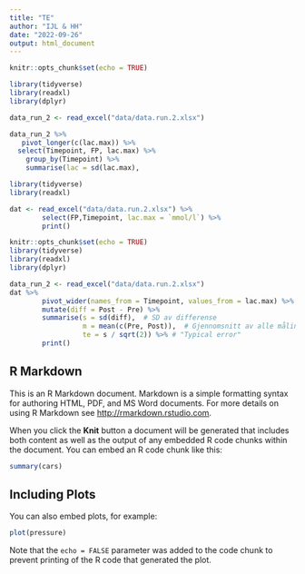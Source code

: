```yaml
---
title: "TE"
author: "IJL & HH"
date: "2022-09-26"
output: html_document
---
```


```r
knitr::opts_chunk$set(echo = TRUE)

library(tidyverse)
library(readxl)
library(dplyr)

data_run_2 <- read_excel("data/data.run.2.xlsx")

data_run_2 %>%
   pivot_longer(c(lac.max)) %>%
  select(Timepoint, FP, lac.max) %>%
    group_by(Timepoint) %>%
    summarise(lac = sd(lac.max),
```


```r

library(tidyverse)
library(readxl)

dat <- read_excel("data/data.run.2.xlsx") %>%
        select(FP,Timepoint, lac.max = `mmol/l`) %>%
        print()
```


```r
knitr::opts_chunk$set(echo = TRUE)
library(tidyverse)
library(readxl)
library(dplyr)

data_run_2 <- read_excel("data/data.run.2.xlsx")
dat %>%
        pivot_wider(names_from = Timepoint, values_from = lac.max) %>%
        mutate(diff = Post - Pre) %>%
        summarise(s = sd(diff),  # SD av differense
                  m = mean(c(Pre, Post)),  # Gjennomsnitt av alle målingene
                  te = s / sqrt(2)) %>% # "Typical error" 
        print()
```

## R Markdown

This is an R Markdown document. Markdown is a simple formatting syntax for authoring HTML, PDF, and MS Word documents. For more details on using R Markdown see <http://rmarkdown.rstudio.com>.

When you click the **Knit** button a document will be generated that includes both content as well as the output of any embedded R code chunks within the document. You can embed an R code chunk like this:

```r
summary(cars)
```

## Including Plots

You can also embed plots, for example:

```r
plot(pressure)
```

Note that the `echo = FALSE` parameter was added to the code chunk to prevent printing of the R code that generated the plot.
